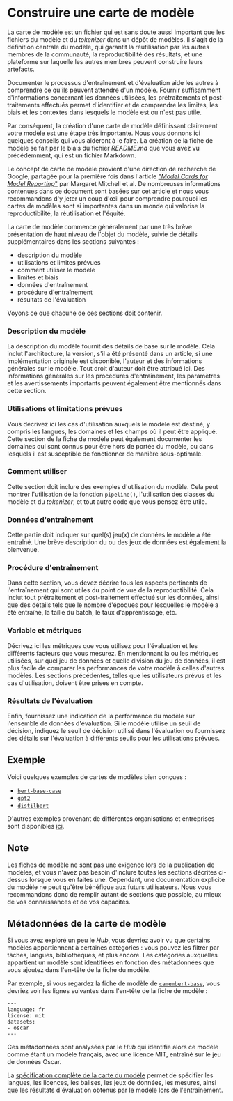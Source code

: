 # Construire une carte de modèle

La carte de modèle est un fichier qui est sans doute aussi important que les fichiers du modèle et du *tokenizer* dans un dépôt de modèles. Il s'agit de la définition centrale du modèle, qui garantit la réutilisation par les autres membres de la communauté, la reproductibilité des résultats, et une plateforme sur laquelle les autres membres peuvent construire leurs artefacts. 

Documenter le processus d'entraînement et d'évaluation aide les autres à comprendre ce qu'ils peuvent attendre d'un modèle. Fournir suffisamment d'informations concernant les données utilisées, les prétraitements et post-traitements effectués permet d'identifier et de comprendre les limites, les biais et les contextes dans lesquels le modèle est ou n'est pas utile.

Par conséquent, la création d'une carte de modèle définissant clairement votre modèle est une étape très importante. Nous vous donnons ici quelques conseils qui vous aideront à le faire. La création de la fiche de modèle se fait par le biais du fichier *README.md* que vous avez vu précédemment, qui est un fichier Markdown.

Le concept de carte de modèle provient d'une direction de recherche de Google, partagée pour la première fois dans l'article ["*Model Cards for Model Reporting*"](https://arxiv.org/abs/1810.03993) par Margaret Mitchell et al. De nombreuses informations contenues dans ce document sont basées sur cet article et nous vous recommandons d'y jeter un coup d'œil pour comprendre pourquoi les cartes de modèles sont si importantes dans un monde qui valorise la reproductibilité, la réutilisation et l'équité.

La carte de modèle commence généralement par une très brève présentation de haut niveau de l'objet du modèle, suivie de détails supplémentaires dans les sections suivantes :

- description du modèle
- utilisations et limites prévues
- comment utiliser le modèle
- limites et biais
- données d'entraînement 
- procédure d'entraînement
- résultats de l'évaluation 

Voyons ce que chacune de ces sections doit contenir.


### Description du modèle

La description du modèle fournit des détails de base sur le modèle. Cela inclut l'architecture, la version, s'il a été présenté dans un article, si une implémentation originale est disponible, l'auteur et des informations générales sur le modèle. Tout droit d'auteur doit être attribué ici. Des informations générales sur les procédures d'entraînement, les paramètres et les avertissements importants peuvent également être mentionnés dans cette section.

### Utilisations et limitations prévues

Vous décrivez ici les cas d'utilisation auxquels le modèle est destiné, y compris les langues, les domaines et les champs où il peut être appliqué. Cette section de la fiche de modèle peut également documenter les domaines qui sont connus pour être hors de portée du modèle, ou dans lesquels il est susceptible de fonctionner de manière sous-optimale.

### Comment utiliser

Cette section doit inclure des exemples d'utilisation du modèle. Cela peut montrer l'utilisation de la fonction `pipeline()`, l'utilisation des classes du modèle et du *tokenizer*, et tout autre code que vous pensez être utile.

### Données d'entraînement

Cette partie doit indiquer sur quel(s) jeu(x) de données le modèle a été entraîné. Une brève description du ou des jeux de données est également la bienvenue.

### Procédure d'entraînement

Dans cette section, vous devez décrire tous les aspects pertinents de l'entraînement qui sont utiles du point de vue de la reproductibilité. Cela inclut tout prétraitement et post-traitement effectué sur les données, ainsi que des détails tels que le nombre d'époques pour lesquelles le modèle a été entraîné, la taille du batch, le taux d'apprentissage, etc.

### Variable et métriques

Décrivez ici les métriques que vous utilisez pour l'évaluation et les différents facteurs que vous mesurez. En mentionnant la ou les métriques utilisées, sur quel jeu de données et quelle division du jeu de données, il est plus facile de comparer les performances de votre modèle à celles d'autres modèles. Les sections précédentes, telles que les utilisateurs prévus et les cas d'utilisation, doivent être prises en compte.

### Résultats de l'évaluation

Enfin, fournissez une indication de la performance du modèle sur l'ensemble de données d'évaluation. Si le modèle utilise un seuil de décision, indiquez le seuil de décision utilisé dans l'évaluation ou fournissez des détails sur l'évaluation à différents seuils pour les utilisations prévues.


## Exemple

Voici quelques exemples de cartes de modèles bien conçues :

- [`bert-base-case`](https://huggingface.co/bert-base-cased)
- [`gpt2`](https://huggingface.co/gpt2)
- [`distilbert`](https://huggingface.co/distilbert-base-uncased)

D'autres exemples provenant de différentes organisations et entreprises sont disponibles [ici](https://github.com/huggingface/model_card/blob/master/examples.md).

## Note

Les fiches de modèle ne sont pas une exigence lors de la publication de modèles, et vous n'avez pas besoin d'inclure toutes les sections décrites ci-dessus lorsque vous en faites une. Cependant, une documentation explicite du modèle ne peut qu'être bénéfique aux futurs utilisateurs. Nous vous recommandons donc de remplir autant de sections que possible, au mieux de vos connaissances et de vos capacités. 

## Métadonnées de la carte de modèle

Si vous avez exploré un peu le *Hub*, vous devriez avoir vu que certains modèles appartiennent à certaines catégories : vous pouvez les filtrer par tâches, langues, bibliothèques, et plus encore. Les catégories auxquelles appartient un modèle sont identifiées en fonction des métadonnées que vous ajoutez dans l'en-tête de la fiche du modèle.

Par exemple, si vous regardez la fiche de modèle de [`camembert-base`](https://huggingface.co/camembert-base/blob/main/README.md), vous devriez voir les lignes suivantes dans l'en-tête de la fiche de modèle :

```
---
language: fr
license: mit
datasets:
- oscar
---
```

Ces métadonnées sont analysées par le *Hub* qui identifie alors ce modèle comme étant un modèle français, avec une licence MIT, entraîné sur le jeu de données Oscar. 

La [spécification complète de la carte du modèle](https://github.com/huggingface/hub-docs/blame/main/modelcard.md) permet de spécifier les langues, les licences, les balises, les jeux de données, les mesures, ainsi que les résultats d'évaluation obtenus par le modèle lors de l'entraînement.